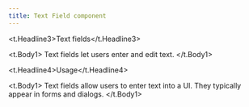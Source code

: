 ```yaml
---
title: Text Field component
---
```



<t.Headline3>Text fields</t.Headline3>

<t.Body1>
Text fields let users enter and edit text.
</t.Body1>

<t.Headline4>Usage</t.Headline4>

<t.Body1>
Text fields allow users to enter text into a UI. They typically appear in forms and dialogs.
</t.Body1>

<TextFieldExample />
